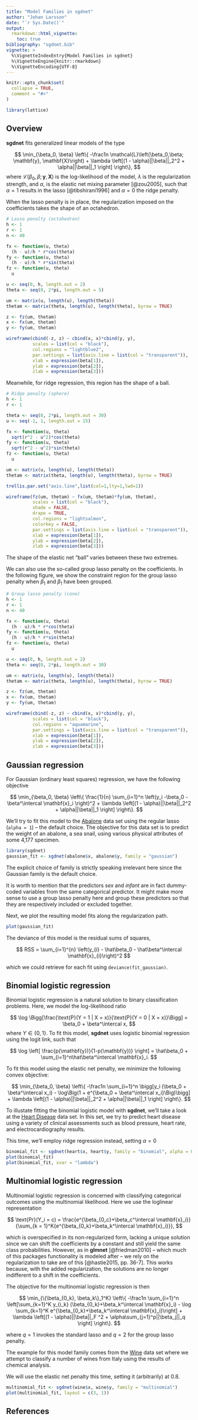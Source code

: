 ```yaml
---
title: "Model Families in sgdnet"
author: "Johan Larsson"
date: "`r Sys.Date()`"
output:
  rmarkdown::html_vignette:
    toc: true
bibliography: "sgdnet.bib"
vignette: >
  %\VignetteIndexEntry{Model Families in sgdnet}
  %\VignetteEngine{knitr::rmarkdown}
  %\VignetteEncoding{UTF-8}
---
```


```r
knitr::opts_chunk$set(
  collapse = TRUE,
  comment = "#>"
)

library(lattice)
```

## Overview

**sgdnet** fits generalized linear models of the type

$$
\min_{\beta_0, \beta}
\left\{
-\frac1n \mathcal{L}\left(\beta_0,\beta; \mathbf{y}, \mathbf{X}\right)
+ \lambda \left[(1 - \alpha)||\beta||_2^2 + \alpha||\beta||_1 \right]
\right\},
$$
where $\mathcal{L}(\beta_0,\beta; \mathbf{y}, \mathbf{X})$ is the 
log-likelihood of the model, $\lambda$ is the regularization strength, and
$\alpha$, is the elastic net mixing parameter [@zou2005], such that
$\alpha = 1$ results in the lasso [@tibshirani1996] and $\alpha = 0$ the ridge
penalty.

When the lasso penalty is in place, the regularization imposed on the
coefficients takes the shape of an octahedron.

```r
# Lasso penalty (octahedron)
h <- 1
r <- 1
n <- 40

fx <- function(u, theta)
  (h - u)/h * r*cos(theta)
fy <- function(u, theta)
  (h - u)/h * r*sin(theta)
fz <- function(u, theta)
  u

u <- seq(0, h, length.out = 2)
theta <- seq(0, 2*pi, length.out = 5)

um <- matrix(u, length(u), length(theta))
thetam <- matrix(theta, length(u), length(theta), byrow = TRUE)

z <- fz(um, thetam)
x <- fx(um, thetam)
y <- fy(um, thetam)

wireframe(cbind(-z, z) ~ cbind(x, x)*cbind(y, y),
          scales = list(col = "black"),
          col.regions = "lightblue2",
          par.settings = list(axis.line = list(col = "transparent")),
          xlab = expression(beta[1]),
          ylab = expression(beta[2]),
          zlab = expression(beta[3]))
```

Meanwhile, for ridge regression, this region has the shape of
a ball.

```r
# Ridge penalty (sphere)
h <- 1
r <- 1

theta <- seq(0, 2*pi, length.out = 30)
u <- seq(-1, 1, length.out = 15)

fx <- function(u, theta)
  sqrt(r^2 - u^2)*cos(theta)
fy <- function(u, theta)
  sqrt(r^2 - u^2)*sin(theta)
fz <- function(u, theta)
  u

um <- matrix(u, length(u), length(theta))
thetam <- matrix(theta, length(u), length(theta), byrow = TRUE)

trellis.par.set("axis.line",list(col=1,lty=1,lwd=1))

wireframe(fz(um, thetam) ~ fx(um, thetam)*fy(um, thetam),
          scales = list(col = "black"),
          shade = FALSE,
          drape = TRUE,
          col.regions = "lightsalmon",
          colorkey = FALSE,
          par.settings = list(axis.line = list(col = "transparent")),
          xlab = expression(beta[1]),
          ylab = expression(beta[2]),
          zlab = expression(beta[3]))
```

The shape of the elastic net "ball" varies between these two extremes.

We can also use the so-called group lasso penalty on the coefficients. In 
the following figure, we show the constraint region for the 
group lasso penalty when $\beta_1$ and $\beta_1$ have been grouped.

```r

# Group lasso penalty (cone)
h <- 1
r <- 1
n <- 40

fx <- function(u, theta)
  (h - u)/h * r*cos(theta)
fy <- function(u, theta)
  (h - u)/h * r*sin(theta)
fz <- function(u, theta)
  u

u <- seq(0, h, length.out = 2)
theta <- seq(0, 2*pi, length.out = 30)

um <- matrix(u, length(u), length(theta))
thetam <- matrix(theta, length(u), length(theta), byrow = TRUE)

z <- fz(um, thetam)
x <- fx(um, thetam)
y <- fy(um, thetam)

wireframe(cbind(-z, z) ~ cbind(x, x)*cbind(y, y),
          scales = list(col = "black"),
          col.regions = "aquamarine",
          par.settings = list(axis.line = list(col = "transparent")),
          xlab = expression(beta[1]),
          ylab = expression(beta[2]),
          zlab = expression(beta[3]))
```

## Gaussian regression

For Gaussian (ordinary least squares) regression, we have
the following objective

$$
\min_{\beta_0, \beta}
\left\{
  \frac{1}{n} \sum_{i=1}^n \left(y_i -\beta_0 - \beta^\intercal \mathbf{x}_i \right)^2
  + \lambda \left[(1 - \alpha)||\beta||_2^2 + \alpha||\beta||_1 \right]
\right\}.
$$

We'll try to fit this model to the [Abalone](https://archive.ics.uci.edu/ml/datasets/abalone) data set using
the regular lasso (`alpha = 1`) -- the default choice. The objective
for this data set is to predict the weight of an abalone, a sea snail,
using various physical attributes of some 4,177 specimen.

```r
library(sgdnet)
gaussian_fit <- sgdnet(abalone$x, abalone$y, family = "gaussian")
```

The explicit choice of family is strictly speaking irrelevant here since
the Gaussian family is the default choice. 

It is worth to mention that the predictors *sex* and *infant* are in fact
dummy-coded variables from the same categorical predictor. It might make
more sense to use a group lasso penalty here and group
these predictors so that they are respectively included or excluded together.

Next, we plot the resulting 
model fits along the regularization path.

```r
plot(gaussian_fit)
```

The deviance of this model is the residual sums of squares,

$$
RSS = \sum_{i=1}^{n} \left(y_{i} - \hat\beta_0 -  \hat\beta^\intercal \mathbf{x}_{i}\right)^2
$$

which we could retrieve for each fit using `deviance(fit_gaussian)`.

## Binomial logistic regression

Binomial logistic regression is a natural solution to binary classification
problems. Here, we model the log-likelihood ratio

$$
\log \Bigg[\frac{\text{P}(Y = 1 | X = x)}{\text{P}(Y = 0 | X = x)}\Bigg]  = \beta_0 + \beta^\intercal x,
$$
where $Y \in \{0, 1\}$. To fit this model, **sgdnet** uses
logistic binomial regression using the logit link, such that

$$
\log \left[ \frac{p(\mathbf{y})}{1-p(\mathbf{y})} \right] = \hat\beta_0 + \sum_{i=1}^n\hat\beta^\intercal \mathbf{x}_i.
$$

To fit this model using the elastic net penalty, we minimize the following
convex objective:

$$
\min_{\beta_0, \beta}
\left\{
  -\frac1n \sum_{i=1}^n \bigg[y_i (\beta_0 + \beta^\intercal x_i) -
    \log\Big(1 + e^{\beta_0 + \beta^\intercal x_i}\Big)\bigg]
  + \lambda \left[(1 - \alpha)||\beta||_2^2 + \alpha||\beta||_1 \right]
\right\}.
$$

To illustate fitting the binomial logistic model with **sgdnet**, we'll
take a look at the [Heart Disease](http://archive.ics.uci.edu/ml/datasets/statlog+(heart))
data set. In this set,
we try to predict heart disease using a variety of clinical assessments 
such as blood pressure, heart rate, and electrocardiography results.

This time, we'll employ ridge regression instead, setting
$\alpha = 0$

```r
binomial_fit <- sgdnet(heart$x, heart$y, family = "binomial", alpha = 0)
plot(binomial_fit)
plot(binomial_fit, xvar = "lambda")
```

## Multinomial logistic regression

Multinomial logistic regression is concerned with classifying categorical
outcomes using the multinomial likelihood. Here we use the loglinear
representation

$$
\text{Pr}(Y_i = c) = 
  \frac{e^{\beta_{0_c}+\beta_c^\intercal \mathbf{x}_i}}{\sum_{k = 1}^K{e^{\beta_{0_k}+\beta_k^\intercal \mathbf{x}_i}}},
$$

which is overspecified in its non-regularized form, lacking a unique
solution since we can shift the coefficients by a constant and still
yield the same class probabilities. However, as in **glmnet**
[@friedman2010] --
which much of this packages functionality is modeled after -- 
we rely on the regularization to take are of
this [@hastie2015, pp. 36-7]. This works because, with the added regularization,
the solutions are no longer indifferent to a shift in the coefficients.

The objective for the multinomial logistic regression is then

$$
\min_{\{\beta_{0_k}, \beta_k\}_1^K}
\left\{
  -\frac1n \sum_{i=1}^n \left[\sum_{k=1}^K y_{i_k} (\beta_{0_k}+\beta_k^\intercal \mathbf{x}_i) -
  \log \sum_{k=1}^K e^{\beta_{0_k}+\beta_k^\intercal \mathbf{x}_i}\right]
  + \lambda \left[(1 - \alpha)||\beta||_F ^2 + \alpha\sum_{j=1}^p||\beta_j||_q \right]
\right\}.
$$

where $q = 1$ invokes the standard lasso and $q = 2$ for the group lasso 
penalty.

The example for this model family comes from the [Wine](https://archive.ics.uci.edu/ml/datasets/wine)
data set where we attempt to classify a number of wines from
Italy using the results of chemical analysis.

We will use the elastic net penalty this time, setting it (arbitrarily) at
0.8.

```r
multinomial_fit <- sgdnet(wine$x, wine$y, family = "multinomial")
plot(multinomial_fit, layout = c(3, 1))
```

## References
